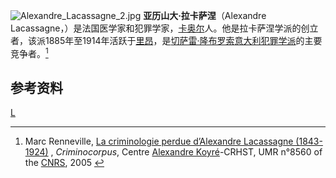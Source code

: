 [[File:Alexandre_Lacassagne_2.jpg|right]]
'''亚历山大·拉卡萨涅'''（Alexandre Lacassagne，{{bd|1843年|8月17日|1924年|9月24日}}）是法国医学家和犯罪学家，[[卡奥尔|卡奥尔]]人。他是拉卡萨涅学派的创立者，该派1885年至1914年活跃于[[里昂|里昂]]，是[[切萨雷·隆布罗索|切萨雷·隆布罗索]][[意大利犯罪学派|意大利犯罪学派]]的主要竞争者。<ref name=Renneville>Marc Renneville, [http://www.criminocorpus.cnrs.fr/article143.html La criminologie perdue d’Alexandre Lacassagne (1843-1924)] {{Wayback|url=http://www.criminocorpus.cnrs.fr/article143.html |date=20100426214911 }}, ''Criminocorpus'', Centre [[Alexandre_Koyré|Alexandre Koyré]]-CRHST, UMR n°8560 of the [[CNRS|CNRS]], 2005 {{fr icon}}</ref>

==参考资料==
{{reflist}}

{{Authority control}}
[[Category:法国犯罪学家|L]]